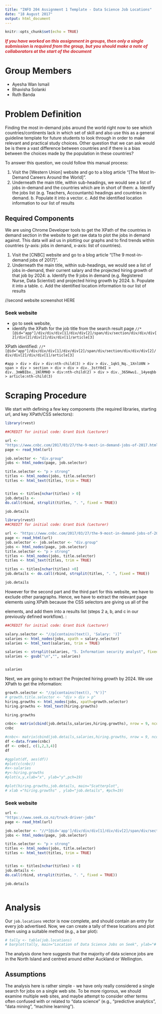 ---
title: "INFO 204 Assignment 1 Template - Data Science Job Locations"
date: "18 August 2017"
output: html_document
---

```{r setup, include=FALSE}
knitr::opts_chunk$set(echo = TRUE)
```
<span style="color: #ce2227">
**_If you have worked on this assignment in groups, then only a single submission is required from the group, but you should make a note of collaborators at the start of the document_**
</span>

# Group Members
- Ayesha Wan Ismail
- Bhavisha Solanki
- Ruth Banda

# Problem Definition

Finding the most in-demand jobs around the world right now to see which countries/continents lack in which set of skill and also use this as a general guideline template for future students to look through in order to make relevant and practical study choices. Other question that we can ask would be is there a vast difference between countries and if there is a bias between the choices made by the population in these countries? 


To answer this question, we could follow this manual process:

  1. Visit the [Western Union] website and go to a blog article "[The Most In-Demand Careers Around the World]". 
  2. Underneath the main title, within sub-headings, we would see a list of jobs in-demand and the countries which are in short of them:
    a. Identify the jobs list (e.g. Teachers, Accountants) headings and countries in demand.
    b. Populate it into a vector.
    c. Add the identified location information to our list of results
    
  
## Required Components


We are using Chrome Developer tools to get the XPath of the countries in demand section in the website to get raw data to plot the jobs in demand against. This data will aid us in plotting our graphs and to find trends within countries (y-axis: jobs in demand, x-axis: list of countries). 


1. Visit the [CNBC] website and go to a blog article "[The 9 most-in-demand jobs of 2017]". 
  2. Underneath the main title, within sub-headings, we would see a list of jobs in-demand, their current salary and the projected hiring growth of that job by 2024:
    a. Identify the 9 jobs in demand (e.g. Registered Nurse, Data Scientist) and projected hiring growth by 2024.
    b. Populate it into a table.
    c. Add the identified location information to our list of results
    
//second website screenshot HERE

### Seek website
- go to seek website, 
- identify the XPath for the job title from the search result page
`//*[@id="app"]/div/div/div[1]/div/div[2]/span/div/section/div/div/div[2]/div[2]/div[2]/div/div[1]/article[3]`

XPath identified: `//*[@id="app"]/div/div/div[1]/div/div[2]/span/div/section/div/div/div[2]/div/div[2]/div/div[1]/article[3]`


`#app > div > div > div:nth-child(3) > div > div._1qkS_Nq._1XnlU0N > span > div > section > div > div > div._3stY0dI > div._3mWBIbx._1NlRMHD > div:nth-child(2) > div > div._365Hwu1._14yeqbb > article:nth-child(3)`

# Scraping Procedure
We start with defining a few key components (the required libraries, starting url, and key XPath/CSS selectors):
```{r get job titles, echo=TRUE}
library(rvest)

##CREDIT for initial code: Grant Dick (Lecturer)

url <-
"https://www.cnbc.com/2017/03/27/the-9-most-in-demand-jobs-of-2017.html"
page <- read_html(url)

job.selector <- "div.group"
jobs <- html_nodes(page, job.selector)

title.selector <- "p > strong"
titles <- html_nodes(jobs, title.selector)
titles <- html_text(titles, trim = TRUE)


titles <- titles[nchar(titles) > 0]
job.details <-
do.call(rbind, strsplit(titles, ". ", fixed = TRUE))

job.details
```

```{r salaries, echo=TRUE}
library(rvest)
##CREDIT for initial code: Grant Dick (Lecturer)

url <- "https://www.cnbc.com/2017/03/27/the-9-most-in-demand-jobs-of-2017.html"
page <- read_html(url)
job.selector <- job.selector <- "div.group"
jobs <- html_nodes(page, job.selector)
title.selector <- "p > strong"
titles <- html_nodes(jobs, title.selector)
titles <- html_text(titles, trim = TRUE)

titles <- titles[nchar(titles) >0]
job.details <- do.call(rbind, strsplit(titles, ". ", fixed = TRUE))

job.details
```
However for the second part and the third part for this website, we have to exclude other paragraphs. Hence, we have to extract the relevant page elements using XPath because the CSS selectors are giving us all of the <p> elements, and add them into a results list (steps 2 a, b, and c in our previously defined workflow). :

```{r salaries, echo=TRUE}
##CREDIT for initial code: Grant Dick (Lecturer)

salary.selector <- "//p[contains(text(), 'Salary: ')]"
salaries <- html_nodes(jobs, xpath = salary.selector)
salaries <- html_text(salaries, trim = TRUE)

salaries <- strsplit(salaries, "5. Information security analyst", fixed = TRUE)
salaries <- gsub("\n","", salaries)


salaries

```



Next, we are going to extract the Projected hiring growth by 2024. We use XPath to get the information:
```{r hiring growth rate, echo=TRUE}

growth.selector <- "//p[contains(text(), '%')]"
# growth.title.selector <- "div > div > p"
hiring.growths <- html_nodes(jobs, xpath=growth.selector)
hiring.growths <- html_text(hiring.growths)

hiring.growths

```

```{r hiring growth rate, echo=TRUE}
cnbc<- matrix(cbind(job.details,salaries,hiring.growths), nrow = 9, ncol = 4)
cnbc
```


```{r new DF, echo=TRUE}
#cnbc<- matrix(cbind(job.details,salaries,hiring.growths, nrow = 9, ncol = 3))
df <-data.frame(cnbc)
df <- cnbc[, c(1,2,3,4)]
df
```

```{r hiring growth rate, echo=TRUE}
#ggplot(df, aes(df))
#plot(c(cnbc))
#x<-salaries
#y<-hiring.growths
#plot(x,y,xlab="x", ylab="y",pch=19)

```


```{r hiring growth rate, echo=TRUE}
#plot(hiring.growths,job.details, main="Scatterplot",
# xlab ="hiring.growths" , ylab="job.details", #pch=19)

```


### Seek website

```{r get job titles, echo=TRUE}
url <-
"https://www.seek.co.nz/truck-driver-jobs"
page <- read_html(url)

job.selector <- "//*[@id='app']/div/div/div[1]/div/div[2]/span/div/section/div/div/div[2]/div/div[2]/div/"
jobs <- html_nodes(page, job.selector)

title.selector <- "p > strong"
titles <- html_nodes(jobs, title.selector)
titles <- html_text(titles, trim = TRUE)


titles <- titles[nchar(titles) > 0]
job.details <-
do.call(rbind, strsplit(titles, ". ", fixed = TRUE))

job.details
```

```{r hiring growth rate, echo=TRUE}

```


# Analysis
Our `job.locations` vector is now complete, and should contain an entry for every job advertised. Now, we can create a tally of these locations and plot them using a suitable method (e.g., a bar plot):
```{r summary, echo=TRUE, fig.align="center", out.width="100%"}
# tally <- table(job.locations)
# barplot(tally, main="Location of Data Science Jobs on Seek", ylab="# Jobs Found", col="#00508f")
```

The analysis done here suggests that the majority of data science jobs are in the North Island and centred around either Auckland or Wellington.

## Assumptions
The analysis here is rather simple - we have only really considered a single search for jobs on a single web site. To be more rigorous, we should examine multiple web sites, and maybe attempt to consider other terms often confused with or related to "data science" (e.g., "predictive analytics", "data mining", "machine learning").

[Seek]: https://seek.co.nz
[query results]: https://www.seek.co.nz/jobs?keywords=%22data+science%22



